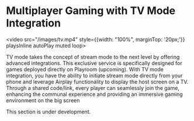 
# Multiplayer Gaming with TV Mode Integration
<video src="/images/tv.mp4" style={{width: "100%", marginTop: '20px;'}} playsInline autoPlay muted loop>
</video>


TV mode takes the concept of stream mode to the next level by offering advanced integrations. This exclusive service is specifically designed for games deployed directly on Playroom (upcoming). With TV mode integration, you have the ability to initiate stream mode directly from your phone and leverage Airplay functionality to display the host screen on a TV. Through a shared code/link, every player can seamlessly join the game, enhancing the communal experience and providing an immersive gaming environment on the big screen

 
<Callout emoji="👷🏼‍♀️">
  This section is under development. 
</Callout>